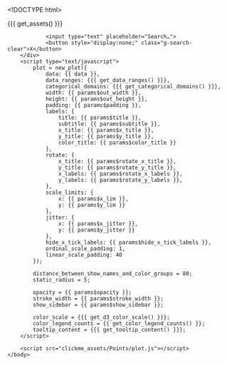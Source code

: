 <!DOCTYPE html>
<html>
    <head>
        <meta http-equiv="Content-Type" content="text/html; charset=utf-8"/>
        <base target="_blank"> <!-- open all links on a new tab -->

        <title>{{{ params$title }}}</title>

        {{{ get_assets() }}}

        <style>
            text{
                font-family: {{{ params$font }}};
            }
        </style>
    </head>

    <body>
        <div class="g-search">
                <input type="text" placeholder="Search…">
                <button style="display:none;" class="g-search-clear">X</button>
        </div>
        <script type="text/javascript">
            plot = new_plot({
                data: {{ data }},
                data_ranges: {{{ get_data_ranges() }}},
                categorical_domains: {{{ get_categorical_domains() }}},
                width: {{ params$out_width }},
                height: {{ params$out_height }},
                padding: {{ params$padding }},
                labels: {
                    title: {{ params$title }},
                    subtitle: {{ params$subtitle }},
                    x_title: {{ params$x_title }},
                    y_title: {{ params$y_title }},
                    color_title: {{ params$color_title }}
                },
                rotate: {
                    x_title: {{ params$rotate_x_title }},
                    y_title: {{ params$rotate_y_title }},
                    x_labels: {{ params$rotate_x_labels }},
                    y_labels: {{ params$rotate_y_labels }},
                },
                scale_limits: {
                    x: {{ params$x_lim }},
                    y: {{ params$y_lim }}
                },
                jitter: {
                    x: {{ params$x_jitter }},
                    y: {{ params$y_jitter }}
                },
                hide_x_tick_labels: {{ params$hide_x_tick_labels }},
                ordinal_scale_padding: 1,
                linear_scale_padding: 40
            });

            distance_between_show_names_and_color_groups = 80;
            static_radius = 5;

            opacity = {{ params$opacity }};
            stroke_width = {{ params$stroke_width }};
            show_sidebar = {{ params$show_sidebar }};

            color_scale = {{{ get_d3_color_scale() }}};
            color_legend_counts = {{ get_color_legend_counts() }};
            tooltip_content = {{{ get_tooltip_content() }}};
        </script>

        <script src="clickme_assets/Points/plot.js"></script>
    </body>
</html>
